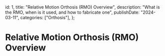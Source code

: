 
  id: 1,
  title: "Relative Motion Orthosis (RMO) Overview",
  description: "What is the RMO, when is it used, and how to fabricate one",
  publishDate: "2024-03-11",
  categories: ["Orthosis"],
};

# Relative Motion Orthosis (RMO) Overview

<RMO></RMO>
